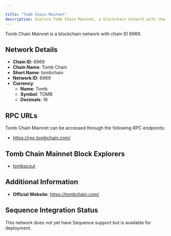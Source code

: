 ```yaml
---

title: "Tomb Chain Mainnet"
description: Explore Tomb Chain Mainnet, a blockchain network with chain ID 6969. Learn about its native currency, Tomb, and how to interact with the network.
---
```




Tomb Chain Mainnet is a blockchain network with chain ID 6969.

## Network Details

- **Chain ID**: 6969
- **Chain Name**: Tomb Chain
- **Short Name**: tombchain
- **Network ID**: 6969
- **Currency**: 
  - **Name**: Tomb
  - **Symbol**: TOMB
  - **Decimals**: 18

## RPC URLs

Tomb Chain Mainnet can be accessed through the following RPC endpoints:

- https://rpc.tombchain.com/

## Tomb Chain Mainnet Block Explorers

- [tombscout](https://tombscout.com)

## Additional Information

- **Official Website**: https://tombchain.com/

## Sequence Integration Status

This network does not yet have Sequence support but is available for deployment.
